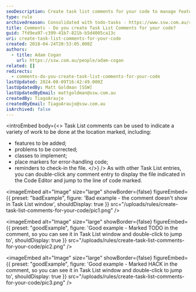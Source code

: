 ```yaml
---
seoDescription: Create task list comments for your code to manage features, corrections, and reminders with ease.
type: rule
archivedreason: Consolidated with todo-tasks - https://www.ssw.com.au/rules/todo-tasks
title: Comments - Do you create Task List Comments for your code?
guid: 7fd9ea97-c399-41b7-821b-b5d4005ca13c
uri: create-task-list-comments-for-your-code
created: 2018-04-24T20:53:05.000Z
authors:
  - title: Adam Cogan
    url: https://ssw.com.au/people/adam-cogan
related: []
redirects:
  - comments-do-you-create-task-list-comments-for-your-code
lastUpdated: 2024-08-09T16:42:49.000Z
lastUpdatedBy: Matt Goldman [SSW]
lastUpdatedByEmail: mattgoldman@ssw.com.au
createdBy: TiagoAraujo
createdByEmail: TiagoAraujo@ssw.com.au
isArchived: false
---
```


<introEmbed
  body={<>
Task List comments can be used to indicate a variety of work to be done at the location marked, including:

- features to be added;
- problems to be corrected;
- classes to implement;
- place markers for error-handling code;
- reminders to check-in the file.
  </>}
/>
As with other Task List entries, you can double-click any comment entry to display the file indicated in the Code Editor and jump to the line of code marked.

<imageEmbed
  alt="Image"
  size="large"
  showBorder={false}
  figureEmbed={{
    preset: "badExample",
    figure: 'Bad example - the comment doesn\'t show in Task List window',
    shouldDisplay: true
  }}
  src="/uploads/rules/create-task-list-comments-for-your-code/pic1.png"
/>

<imageEmbed
  alt="Image"
  size="large"
  showBorder={false}
  figureEmbed={{
    preset: "goodExample",
    figure: 'Good example - Marked TODO in the comment, so you can see it in Task List window and double-click to jump to',
    shouldDisplay: true
  }}
  src="/uploads/rules/create-task-list-comments-for-your-code/pic2.png"
/>

<imageEmbed
  alt="Image"
  size="large"
  showBorder={false}
  figureEmbed={{
    preset: "goodExample",
    figure: 'Good example - Marked HACK in the comment, so you can see it in Task List window and double-click to jump to',
    shouldDisplay: true
  }}
  src="/uploads/rules/create-task-list-comments-for-your-code/pic3.png"
/>
